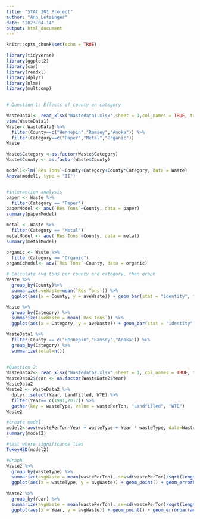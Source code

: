 ---
title: "STAT 301 Project"
author: "Ann Letsinger"
date: "2023-04-14"
output: html_document
---

```{r setup, include=FALSE}
knitr::opts_chunk$set(echo = TRUE)
```

```{r}
library(tidyverse)
library(ggplot2)
library(car)
library(readxl)
library(dplyr)
library(nlme)
library(multcomp)
  
```


```{r}
# Question 1: Effects of county on category

WasteData1<- read_xlsx("Wastedata1.xlsx",sheet = 1,col_names = TRUE, trim_ws = TRUE)
view(WasteData1)
Waste<- WasteData1 %>%
  filter(County==c("Hennepin","Ramsey","Anoka")) %>%
  filter(Category==c("Paper","Metal","Organic"))
Waste

Waste$Category <-as.factor(Waste$Category)
Waste$County <- as.factor(Waste$County)

model1<-lm(`Res Tons`~County+Category+County*Category, data = Waste)
Anova(model1, type = "II")


#interaction analysis
paper <- Waste %>%
  filter(Category == "Paper")
paperModel <- aov(`Res Tons`~County, data = paper)
summary(paperModel)

metal <- Waste %>%
  filter(Category == "Metal")
metalModel <- aov(`Res Tons`~County, data = metal)
summary(metalModel)

organic <- Waste %>%
  filter(Category == "Organic")
organicModel<- aov(`Res Tons`~County, data = organic)

# Calculate avg tons per county and category, then graph
Waste %>%
  group_by(County)%>%
  summarize(aveWaste=mean(`Res Tons`)) %>%
  ggplot(aes(x = County, y = aveWaste)) + geom_bar(stat = "identity", fill = "darkblue")+labs(title="Mean Tons of Recycled Waste Among Counties", x = "Counties", y = "Mean Recycled Waste (Tons)")

Waste %>%
  group_by(Category) %>%
  summarize(aveWaste = mean(`Res Tons`)) %>%
  ggplot(aes(x = Category, y = aveWaste)) + geom_bar(stat = "identity", fill = "darkgreen")+labs(title="Mean Tons of Recycled Waste Among Categories", x = "Category", y = "Mean Recycled Waste (Tons)")

WasteData1 %>%
  filter(County == c("Hennepin","Ramsey","Anoka")) %>%
  group_by(Category) %>%
  summarize(total=n())
  
```


```{r}
#Question 2:
WasteData2<- read_xlsx("Wastedata2.xlsx",sheet = 1, col_names = TRUE, trim_ws = TRUE)
WasteData2$Year <- as.factor(WasteData2$Year)
WasteData2
Waste2 <- WasteData2 %>%
  dplyr::select(Year, Landfilled, WTE) %>%
  filter(Year== c(1991,2017)) %>%
  gather(key = wasteType, value = wastePerTon, "Landfilled", "WTE")
Waste2

#create model
model2<-aov(wastePerTon~Year + wasteType + Year * wasteType, data=Waste2)
summary(model2)

#test where significance lies
TukeyHSD(model2)

#Graph 
Waste2 %>%
  group_by(wasteType) %>%
  summarize(avgWaste = mean(wastePerTon), se=sd(wastePerTon)/sqrt(length(wastePerTon)), tstar= qt(1-0.05/2,length(wastePerTon)-1)) %>%
  ggplot(aes(x = wasteType, y = avgWaste)) + geom_point() + geom_errorbar(aes(ymin = avgWaste - tstar * se, ymax = avgWaste + tstar * se)) + labs(title = "Mean Tons of Landfilled and WTE Waste")

Waste2 %>%
  group_by(Year) %>%
  summarize(avgWaste = mean(wastePerTon), se=sd(wastePerTon)/sqrt(length(wastePerTon)), tstar= qt(1-0.05/2,length(wastePerTon)-1)) %>%
  ggplot(aes(x = Year, y = avgWaste)) + geom_point() + geom_errorbar(aes(ymin = avgWaste - tstar * se, ymax = avgWaste + tstar * se)) + labs(title = "Mean Tons of Waste in 1991 and 2017")

```

